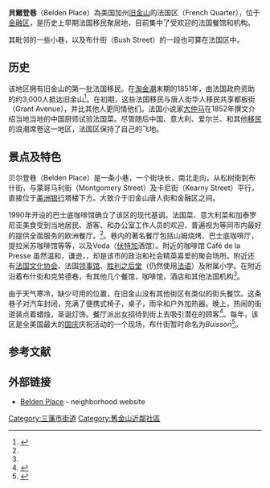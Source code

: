 {{Infobox settlement
<!--See Template:Infobox settlement for additional fields that may be available-->
<!--See the Table at Infobox settlement for all fields and descriptions of usage-->
<!-- Basic info ---------------->
|name=貝爾登巷<!-- at least one of the first two fields must be filled in -->
|official_name=
|native_name=<!-- if different from the English name -->
|other_name=
|settlement_type={{le|三藩市街區列表|Neighborhoods in San Francisco|三藩市街區}}<!-- e.g. Town, Village, City, etc.-->
|image_skyline=Belden Place - Street Sign and Sam's Grill Neon Sign.jpg
|imagesize=
|image_caption=
|image_flag=
|flag_size=
|seal_size=
|image_shield=
|shield_size=
|image_blank_emblem=
|blank_emblem_type=
|blank_emblem_size=
|nickname=
|motto=
<!-- images and maps ----------->
|image_map=
|mapsize=
|map_caption=
|pushpin_map=United States San Francisco Central
|pushpin_label_position=left
|pushpin_mapsize=
<!-- Location ------------------>
|pushpin_map_caption=於三藩市市中心的位置
|coordinates            = {{coord|37.79125|-122.40376|display=inline}}
<!-- Area/postal codes & others -------->
|subdivision_type       = 國家
|subdivision_name       = [[美国|美国]]
|subdivision_type1      = 州份
|subdivision_type2      = 城市
|subdivision_type3      = 
|subdivision_type4      = 
|subdivision_name1      = [[加利福尼亚州|加利福尼亚州]]
|subdivision_name2      = [[三藩市|三藩市]]
|subdivision_name3      = 
|subdivision_name4      =
<!-- Smaller parts (e.g. boroughs of a city) and seat of government -->
|established_date=
<!-- Area --------------------->
|seat_type=
|seat=
|parts_type=
|parts_style=<!--=list (for list), coll (for collapsed list), para (for paragraph format)
 Default is list if up to 5 items, coll if more than 5-->
|parts=<!-- parts text, or header for parts list -->
|p1=
|government_footnotes=
|government_type=
|leader_title=
|leader_name=
|leader_title1=
|leader_name1=
|total_type=<!-- to set a non-standard label for total area and population rows -->
|unit_pref=
|area_footnotes=
|area_magnitude=
|area_total_sq_mi=
|area_land_sq_mi=
|area_water_sq_mi=
|area_water_percent=
<!-- Elevation -------------------------->
|elevation_footnotes=<!--for references: use <ref> </ref> tags-->
|elevation_m=
|elevation_ft=
|elevation_min_m=
|elevation_min_ft=
<!-- Population ----------------------->
|population_total=
|population_as_of=
|population_footnotes=
|population_density_sq_mi=
<!-- General information --------------->
|population_note=
|postal_code_type=
|postal_code=
|area_code=
|website=
|footnotes= 
|image_sea=
|p2=<!-- etc. up to p50: for separate parts to be listed--> 
<!-- Politics ----------------->
|leader_title2=
|leader_name2=
|leader_title3=
|leader_name3=
|elevation_max_m=
|elevation_max_ft=
|timezone=
|utc_offset=
|timezone_DST=
|utc_offset_DST=
}}
'''貝爾登巷'''（Belden Place）為美国加州[[旧金山|旧金山]]的法国区（French Quarter），位于[[金融区_(旧金山)|金融区]]，是历史上早期法国移民聚居地，目前集中了受欢迎的法国餐馆和机构。

其毗邻的一些小巷，以及布什街（Bush Street）的一段也可算在法国区中。

== 历史 ==
该地区拥有旧金山的第一批法国移民。在[[淘金潮|淘金潮]]末期的1851年，由法国政府资助的约3,000人抵达旧金山<ref name="frch">{{cite news|author= Sam Whiting|title= The limited confines of San Francisco's French Quarter don't make it any less foreign|url= http://sfgate.com/columns/neighborhoods/|publisher= San Francisco Chronicle|date= 2006-06-30|accessdate= 2007-06-23|deadurl= yes|archiveurl= https://web.archive.org/web/20070101090654/http://www.sfgate.com/columns/neighborhoods/|archivedate= 2007-01-01}}</ref>。在初期，这些法国移民与唐人街华人移民共享都板街（Grant Avenue），并比其他人更同情他们。法国小说家[[大仲马|大仲马]]在1852年撰文介绍当地当地的中国厨师试验法国菜。尽管随后中国、意大利、爱尔兰、和其他[[移民|移民]]的浪潮席卷这一地区，法国区保持了自己的飞地。

== 景点及特色 ==
贝尔登巷（Belden Place）是一条小巷，一个街块长，南北走向，从松树街到布什街，与蒙哥马利街（Montgomery Street）及卡尼街（Kearny Street）平行，直接位于[[美洲银行|美洲银行]]塔楼下方。大致介于旧金山唐人街和金融区之间。

1990年开设的巴士底咖啡馆确立了该区的现代基调。法国菜、意大利菜和加泰罗尼亚美食受到当地居民、游客、和办公室工作人员的欢迎，普遍视为等同市内最好的提供全面服务的欧洲餐厅。<ref name="fdr"/>。巷内的著名餐厅包括山姆烧烤、巴士底咖啡厅，提拉米苏咖啡馆等等，以及Voda（[[伏特加|伏特加]]酒馆）。附近的咖啡馆 Café de la Presse 虽然温和，谦逊，，却是该市的政治和社会精英喜爱的聚会场所。附近还有[[法国文化协会|法国文化协会]]、法国[[领事馆|领事馆]]、[[胜利之后堂_(旧金山)|胜利之后堂]]（仍然使用[[法语|法语]]）及附属小学。在附近沿着布什街和克劳德巷，有其他几个餐馆，咖啡馆，酒店和其他法国机构<ref name="frch"/>。

由于天气寒冷，缺少可用的位置，在旧金山没有其他街区有类似的街头餐饮。这条巷子对汽车封闭，充满了便携式椅子，桌子，雨伞和户外加热器。晚上，热闹的街道装点着蜡烛，圣诞灯饰。餐厅派出女招待到街上去吸引潜在的顾客<ref name="fdr">{{cite news|author=Michael Bauer|title=On Belden Place, Bon Appetit! Alley's alfresco cuisine, ambience provide a taste of European life|url=http://sfgate.com/cgi-bin/article.cgi?f=/c/a/2004/08/29/CMG5179O0I1.DTL&type=travelbayarea|publisher=San Francisco Chronicle|date=2004-08-29|accessdate=2007-06-23|archive-date=2012-06-16|archive-url=https://web.archive.org/web/20120616034839/http://www.sfgate.com/cgi-bin/article.cgi?f=%2Fc%2Fa%2F2004%2F08%2F29%2FCMG5179O0I1.DTL&type=travelbayarea|dead-url=no}}</ref>。每年，该区是全美国最大的[[国庆|国庆]]庆祝活动的一个现场，布什街暂时命名为''Buisson''<ref>{{cite news|author=Jesse Hamlin|title=Celebration du jour: Francophiles will take to the alleys for Bastille Day|url=http://www.sfgate.com/cgi-bin/article.cgi?file=/chronicle/archive/2000/07/13/DD37245.DTL|publisher=San Francisco Chronicle|date=2000-07-13|accessdate=2007-06-23|archive-date=2011-05-25|archive-url=https://web.archive.org/web/20110525042838/http://www.sfgate.com/cgi-bin/article.cgi?file=%2Fchronicle%2Farchive%2F2000%2F07%2F13%2FDD37245.DTL|dead-url=no}}</ref>。

==参考文献==
{{reflist}}

== 外部链接 ==
*[http://www.belden-place.com Belden Place] {{Wayback|url=http://www.belden-place.com/ |date=20190925090555 }} - neighborhood website

{{舊金山近鄰社區}}
{{Coord|37.79125|-122.40376|region:US-CA_type:landmark|display=title}}
{{DEFAULTSORT:Belden Place}}
[[Category:三藩市街道|Category:三藩市街道]]
[[Category:舊金山近鄰社區|Category:舊金山近鄰社區]]